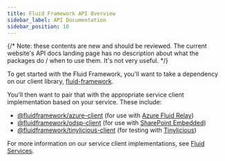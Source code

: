 ```yaml
---
title: Fluid Framework API Overview
sidebar_label: API Documentation
sidebar_position: 10
---
```


{/* Note: these contents are new and should be reviewed. The current website's API docs landing page has no description about what the packages do / when to use them. It's not very useful. */}

To get started with the Fluid Framework, you'll want to take a dependency on our client library, [fluid-framework](./fluid-framework.md).

You'll then want to pair that with the appropriate service client implementation based on your service.
These include:

-   [@fluidframework/azure-client](./azure-client.md) (for use with [Azure Fluid Relay](../deployment/azure-frs))
-   [@fluidframework/odsp-client](./odsp-client.md) (for use with [SharePoint Embedded](../deployment/sharepoint-embedded))
-   [@fluidframework/tinylicious-client](./tinylicious-client) (for testing with [Tinylicious](../testing/tinylicious))

For more information on our service client implementations, see [Fluid Services](../deployment/service-options).
